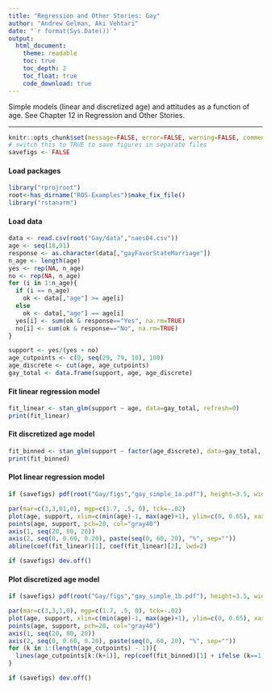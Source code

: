 ```yaml
---
title: "Regression and Other Stories: Gay"
author: "Andrew Gelman, Aki Vehtari"
date: "`r format(Sys.Date())`"
output:
  html_document:
    theme: readable
    toc: true
    toc_depth: 2
    toc_float: true
    code_download: true
---
```

Simple models (linear and discretized age) and attitudes as a
function of age. See Chapter 12 in Regression and Other Stories.

-------------


```r
knitr::opts_chunk$set(message=FALSE, error=FALSE, warning=FALSE, comment=NA)
# switch this to TRUE to save figures in separate files
savefigs <- FALSE
```

#### Load packages

```r
library("rprojroot")
root<-has_dirname("ROS-Examples")$make_fix_file()
library("rstanarm")
```

#### Load data

```r
data <- read.csv(root("Gay/data","naes04.csv"))
age <- seq(18,91)
response <- as.character(data[,"gayFavorStateMarriage"])
n_age <- length(age)
yes <- rep(NA, n_age)
no <- rep(NA, n_age)
for (i in 1:n_age){
  if (i == n_age)
    ok <- data[,"age"] >= age[i]
  else
    ok <- data[,"age"] == age[i]
  yes[i] <- sum(ok & response=="Yes", na.rm=TRUE)
  no[i] <- sum(ok & response=="No", na.rm=TRUE)
}

support <- yes/(yes + no)
age_cutpoints <- c(0, seq(29, 79, 10), 100)
age_discrete <- cut(age, age_cutpoints)
gay_total <- data.frame(support, age, age_discrete)
```

#### Fit linear regression model

```r
fit_linear <- stan_glm(support ~ age, data=gay_total, refresh=0)
print(fit_linear)
```

#### Fit discretized age model

```r
fit_binned <- stan_glm(support ~ factor(age_discrete), data=gay_total, refresh=0)
print(fit_binned)
```

#### Plot linear regression model

```r
if (savefigs) pdf(root("Gay/figs","gay_simple_1a.pdf"), height=3.5, width=5)
```
```r
par(mar=c(3,3,01,0), mgp=c(1.7, .5, 0), tck=-.02)
plot(age, support, xlim=c(min(age)-1, max(age)+1), ylim=c(0, 0.65), xaxs="i", yaxs="i", xlab="Age", ylab="Support for same-sex marriage", xaxt="n", yaxt="n", bty="l", main="Linear regression", cex.main=1, type="n")
points(age, support, pch=20, col="gray40")
axis(1, seq(20, 80, 20))
axis(2, seq(0, 0.60, 0.20), paste(seq(0, 60, 20), "%", sep=""))
abline(coef(fit_linear)[1], coef(fit_linear)[2], lwd=2)
```
```r
if (savefigs) dev.off()
```

#### Plot discretized age model

```r
if (savefigs) pdf(root("Gay/figs","gay_simple_1b.pdf"), height=3.5, width=5)
```
```r
par(mar=c(3,3,1,0), mgp=c(1.7, .5, 0), tck=-.02)
plot(age, support, xlim=c(min(age)-1, max(age)+1), ylim=c(0, 0.65), xaxs="i", yaxs="i", xlab="Age", ylab="Support for same-sex marriage", xaxt="n", yaxt="n", bty="l", main="Discretized age predictors", cex.main=1, type="n")
points(age, support, pch=20, col="gray40")
axis(1, seq(20, 80, 20))
axis(2, seq(0, 0.60, 0.20), paste(seq(0, 60, 20), "%", sep=""))
for (k in 1:(length(age_cutpoints) - 1)){
  lines(age_cutpoints[k:(k+1)], rep(coef(fit_binned)[1] + ifelse (k==1, 0, coef(fit_binned)[k]), 2), lwd=2)
}
```
```r
if (savefigs) dev.off()
```

